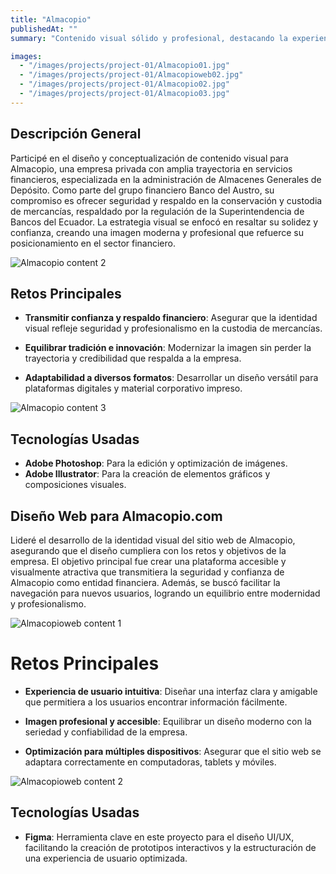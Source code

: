 ```yaml
---
title: "Almacopio"
publishedAt: ""
summary: "Contenido visual sólido y profesional, destacando la experiencia de Almacopio en servicios financieros y su compromiso con la seguridad y custodia de mercancías."

images:
  - "/images/projects/project-01/Almacopio01.jpg"
  - "/images/projects/project-01/Almacopioweb02.jpg"
  - "/images/projects/project-01/Almacopio02.jpg"
  - "/images/projects/project-01/Almacopio03.jpg"
---
```


## Descripción General

Participé en el diseño y conceptualización de contenido visual para Almacopio, una empresa privada con amplia trayectoria en servicios financieros, especializada en la administración de Almacenes Generales de Depósito. Como parte del grupo financiero Banco del Austro, su compromiso es ofrecer seguridad y respaldo en la conservación y custodia de mercancías, respaldado por la regulación de la Superintendencia de Bancos del Ecuador. La estrategia visual se enfocó en resaltar su solidez y confianza, creando una imagen moderna y profesional que refuerce su posicionamiento en el sector financiero.


![Almacopio content 2](/images/projects/project-01/Almacopio02.jpg)

## Retos Principales

- **Transmitir confianza y respaldo financiero**: Asegurar que la identidad visual refleje seguridad y profesionalismo en la custodia de mercancías.

- **Equilibrar tradición e innovación**: Modernizar la imagen sin perder la trayectoria y credibilidad que respalda a la empresa.

- **Adaptabilidad a diversos formatos**: Desarrollar un diseño versátil para plataformas digitales y material corporativo impreso.

![Almacopio content 3](/images/projects/project-01/Almacopio03.jpg)

## Tecnologías Usadas

- **Adobe Photoshop**: Para la edición y optimización de imágenes.
- **Adobe Illustrator**: Para la creación de elementos gráficos y composiciones visuales.

## Diseño Web para Almacopio.com

Lideré el desarrollo de la identidad visual del sitio web de Almacopio, asegurando que el diseño cumpliera con los retos y objetivos de la empresa. El objetivo principal fue crear una plataforma accesible y visualmente atractiva que transmitiera la seguridad y confianza de Almacopio como entidad financiera. Además, se buscó facilitar la navegación para nuevos usuarios, logrando un equilibrio entre modernidad y profesionalismo.

![Almacopioweb content 1](/images/projects/project-01/Almacopioweb01.jpg)

# Retos Principales

- **Experiencia de usuario intuitiva**: Diseñar una interfaz clara y amigable que permitiera a los usuarios encontrar información fácilmente.

- **Imagen profesional y accesible**: Equilibrar un diseño moderno con la seriedad y confiabilidad de la empresa.

- **Optimización para múltiples dispositivos**: Asegurar que el sitio web se adaptara correctamente en computadoras, tablets y móviles.

![Almacopioweb content 2](/images/projects/project-01/Almacopioweb02.jpg)

## Tecnologías Usadas
- **Figma**: Herramienta clave en este proyecto para el diseño UI/UX, facilitando la creación de prototipos interactivos y la estructuración de una experiencia de usuario optimizada.